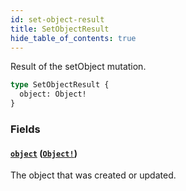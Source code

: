 ```yaml
---
id: set-object-result
title: SetObjectResult
hide_table_of_contents: true
---
```



Result of the setObject mutation.

```graphql
type SetObjectResult {
  object: Object!
}
```


### Fields

#### [`object`](#) ([`Object!`](/docs/directory-api-reference/schema/objects/objects/object))

The object that was created or updated.




